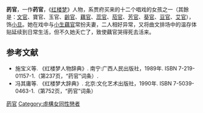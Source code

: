 {{no footnotes|time=2019-06-18T01:36:12+00:00}}
'''菂官'''，一作'''药官'''，《[[红楼梦|红楼梦]]》人物，系贾府买来的十二个唱戏的女孩之一（其餘是：[[文官_(紅樓夢人物)|文官]]、寶官、玉官、[[齡官|齡官]]、[[藕官|藕官]]、[[蕊官|蕊官]]、[[茄官|茄官]]、[[芳官|芳官]]、[[葵官|葵官]]、[[荳官|豆官]]、[[艾官|艾官]]），饰[[小旦|小旦]]。她在戏中与[[小生|小生]][[藕官|藕官]]常扮夫妻，二人相好异常，又将曲文排场中的温存体贴延续到日常生活，但不久她夭亡了，致使藕官哭得死去活来。

== 参考文献 ==
* 施宝义等. 《红楼梦人物辞典》. 南宁:广西人民出版社，1989年. ISBN 7-219-01157-1.（第237页，“药官”词条）.
* 冯其庸等. 《红楼梦大辞典》. 北京:文化艺术出版社，1990年. ISBN 7-5039-0463-1.（第752页，“菂官”词条）

[[Category:红楼十二官|菂官]]
[[Category:虛構女同性戀者|Category:虛構女同性戀者]]